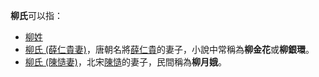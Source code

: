 '''柳氏'''可以指：
*[[柳姓|柳姓]]
* [[柳氏_(薛仁貴妻)|柳氏 (薛仁貴妻)]]，唐朝名將[[薛仁貴|薛仁貴]]的妻子，小說中常稱為'''柳金花'''或'''柳銀環'''。
* [[柳氏_(陳慥妻)|柳氏 (陳慥妻)]]，北宋[[陳慥|陳慥]]的妻子，民間稱為'''柳月娥'''。

{{disambig|L柳|cat=二字人名消歧義}}